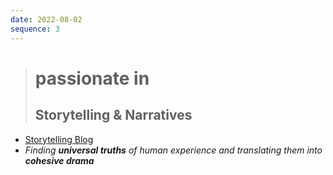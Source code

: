 ```yaml
---
date: 2022-08-02
sequence: 3
---
```




> # <Icon name="lucide:flame" />passionate in
>
> ## Storytelling & Narratives

- <Icon name="lucide:globe" /> [Storytelling Blog](/blog)
- <Icon name="lucide:key" /> *Finding **universal truths** of human experience and translating them into **cohesive drama***
